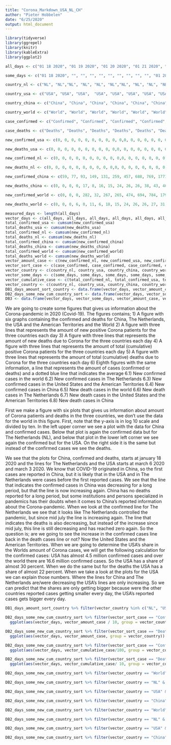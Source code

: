 ```yaml
---
title: "Corona_Markdown_USA_NL_CH"
author: "Pieter Hobbelen"
date: "6/25/2020"
output: html_document
---
```


```r
library(tidyverse)
library(ggrepel)
library(knitr)
library(kableExtra)
library(ggplot2)
```

```r

all_days <- c("01 18 2020", "01 19 2020", "01 20 2020", "01 21 2020", "01 22 2020", "01 23 2020", "01 24 2020", "01 25 2020", "01 26 2020", "01 27 2020", "01 28 2020", "01 29 2020", "01 30 2020", "01 31 2020", "02 01 2020", "02 02 2020", "02 03 2020", "02 04 2020", "02 05 2020", "02 06 2020", "02 07 2020", "02 08 2020", "02 09 2020", "02 10 2020", "02 11 2020", "02 12 2020", "02 13 2020", "02 14 2020", "02 15 2020", "02 16 2020", "02 17 2020", "02 18 2020", "02 19 2020", "02 20 2020", "02 21 2020", "02 22 2020", "02 23 2020", "02 24 2020", "02 25 2020", "02 26 2020", "02 27 2020", "02 28 2020", "02 29 2020", "03 01 2020",  "03 02 2020", "03 03 2020", "03 04 2020", "03 05 2020", "03 06 2020", "03 07 2020", "03 08 2020", "03 09 2020", "03 10 2020", "03 11 2020", "03 12 2020", "03 13 2020", "03 14 2020", "03 15 2020", "03 16 2020", "03 17 2020", "03 18 2020", "03 19 2020", "03 20 2020", "03 21 2020", "03 22 2020", "03 23 2020", "03 24 2020", "03 25 2020", "03 26 2020", "03 27 2020", "03 28 2020", "03 29 2020", "03 30 2020", "03 31 2020", "04 01 2020", "04 02 2020", "04 03 2020", "04 04 2020", "04 05 2020", "04 06 2020", "04 07 2020", "04 08 2020", "04 09 2020", "04 10 2020", "04 11 2020", "04 12 2020", "04 13 2020", "04 14 2020", "04 15 2020", "04 16 2020", "04 17 2020", "04 18 2020", "04 19 2020", "04 20 2020", "04 21 2020", "04 22 2020", "04 23 2020", "04 24 2020", "04 25 2020", "04 26 2020", "04 27 2020", "04 28 2020", "04 29 2020", "04 30 2020", "05 01 2020", "05 02 2020", "05 03 2020", "05 04 2020", "05 05 2020", "05 06 2020", "05 07 2020", "05 08 2020", "05 09 2020", "05 10 2020", "05 11 2020", "05 12 2020", "05 13 2020", "05 14 2020", "05 15 2020", "05 16 2020", "05 17 2020", "05 18 2020", "05 19 2020", "05 20 2020", "05 21 2020", "05 22 2020", "05 23 2020", "05 24 2020", "05 25 2020", "05 26 2020", "05 27 2020", "05 28 2020", "05 29 2020", "05 30 2020", "05 31 2020", "06 01 2020", "06 02 2020", "06 03 2020", "06 04 2020", "06 05 2020", "06 06 2020", "06 07 2020", "06 08 2020", "06 09 2020", "06 10 2020", "06 11 2020", "06 12 2020", "06 13 2020", "06 14 2020", "06 15 2020", "06 16 2020", "06 17 2020", "06 18 2020", "06 19 2020", "06 20 2020", "06 21 2020", "06 22 2020", "06 23 2020", "06 24 2020", "06 25 2020", "06 26 2020", "06 27 2020", "06 28 2020", "06 29 2020", "06 30 2020", "07 01 2020", "07 02 2020", "07 03 2020", "07 04 2020", "07 05 2020", "07 06 2020", "07 07 2020", "07 08 2020", "07 09 2020", "07 10 2020", "07 11 2020", "07 12 2020", "07 13 2020", "07 14 2020", "07 15 2020", "07 16 2020", "07 17 2020", "07 18 2020", "07 19 2020", "07 20 2020", "07 21 2020", "07 22 2020", "07 23 2020", "07 24 2020", "07 25 2020", "07 26 2020", "07 27 2020", "07 28 2020", "07 29 2020", "07 30 2020", "07 31 2020", "08 01 2020", "08 02 2020", "08 03 2020", "08 04 2020", "08 05 2020", "08 06 2020", "08 07 2020", "08 08 2020", "08 09 2020", "08 10 2020", "08 11 2020", "08 12 2020", "08 13 2020", "08 14 2020")

some_days <- c("01 18 2020", "", "", "", "", "", "", "", "", "", "01 28 2020", "", "", "", "", "", "", "", "", "", "02 07 2020", "", "", "", "", "", "", "", "", "", "02 17 2020", "", "", "", "", "", "", "", "", "", "02 27 2020", "", "", "", "", "", "", "", "", "", "03 08 2020", "", "", "", "", "", "", "", "", "", "03 18 2020", "", "", "", "", "", "", "", "", "", "03 28 2020", "", "", "", "", "", "", "", "", "", "04 07 2020", "", "", "", "", "", "", "", "", "", "04 17 2020", "", "", "", "", "", "", "", "", "", "04 27 2020", "", "", "", "", "", "", "", "", "", "05 07 2020", "", "", "", "", "", "", "", "", "", "05 17 2020", "", "", "", "", "", "", "", "", "", "05 27 2020", "", "", "", "", "", "", "", "", "", "06 06 2020", "", "", "", "", "", "", "", "", "", "06 16 2020", "", "", "", "", "", "", "", "", "", "06 26 2020", "", "", "", "", "", "", "", "", "", "07 06 2020", "", "", "", "", "", "", "", "", "", "07 16 2020", "", "", "", "", "", "", "", "", "", "07 26 2020", "", "", "", "", "", "", "", "", "", "", "08 06 2020", "", "", "", "", "", "", "", "")

country_nl <- c("NL", "NL","NL", "NL", "NL", "NL","NL", "NL", "NL", "NL", "NL", "NL", "NL", "NL", "NL", "NL", "NL", "NL", "NL", "NL", "NL", "NL", "NL", "NL", "NL", "NL", "NL", "NL", "NL", "NL", "NL", "NL", "NL", "NL", "NL", "NL", "NL", "NL", "NL", "NL", "NL", "NL", "NL", "NL", "NL", "NL", "NL", "NL", "NL" ,"NL", "NL", "NL", "NL", "NL", "NL", "NL", "NL", "NL", "NL", "NL", "NL", "NL", "NL", "NL", "NL", "NL", "NL", "NL", "NL", "NL", "NL", "NL", "NL", "NL", "NL", "NL", "NL", "NL", "NL", "NL", "NL", "NL", "NL", "NL", "NL", "NL", "NL", "NL", "NL", "NL", "NL", "NL", "NL", "NL", "NL" ,"NL", "NL", "NL", "NL", "NL", "NL", "NL", "NL", "NL", "NL", "NL", "NL", "NL", "NL", "NL", "NL", "NL", "NL", "NL", "NL", "NL", "NL", "NL", "NL", "NL", "NL", "NL", "NL", "NL", "NL", "NL", "NL", "NL", "NL", "NL", "NL", "NL", "NL", "NL", "NL", "NL", "NL", "NL", "NL", "NL", "NL", "NL", "NL", "NL", "NL", "NL", "NL", "NL", "NL", "NL", "NL", "NL", "NL", "NL", "NL", "NL", "NL", "NL", "NL", "NL", "NL", "NL" , "NL", "NL", "NL", "NL", "NL", "NL", "NL", "NL", "NL", "NL", "NL", "NL", "NL", "NL", "NL", "NL", "NL", "NL", "NL", "NL", "NL", "NL", "NL", "NL", "NL", "NL", "NL", "NL", "NL", "NL", "NL", "NL", "NL", "NL", "NL", "NL", "NL", "NL", "NL", "NL", "NL", "NL", "NL", "NL", "NL", "NL", "NL", "NL")

country_usa <- c("USA", "USA", "USA",  "USA", "USA", "USA", "USA", "USA", "USA", "USA", "USA", "USA", "USA", "USA", "USA", "USA", "USA", "USA", "USA", "USA", "USA", "USA", "USA", "USA", "USA", "USA", "USA", "USA", "USA", "USA", "USA", "USA", "USA", "USA", "USA", "USA", "USA", "USA", "USA", "USA", "USA", "USA", "USA", "USA", "USA", "USA", "USA", "USA", "USA", "USA", "USA", "USA", "USA", "USA", "USA", "USA", "USA", "USA", "USA", "USA", "USA" ,"USA", "USA", "USA", "USA", "USA", "USA", "USA", "USA", "USA", "USA", "USA", "USA", "USA", "USA", "USA", "USA", "USA", "USA", "USA", "USA", "USA", "USA", "USA", "USA", "USA", "USA", "USA", "USA", "USA", "USA", "USA", "USA", "USA", "USA", "USA", "USA", "USA", "USA", "USA", "USA", "USA", "USA", "USA", "USA", "USA", "USA" ,"USA", "USA", "USA", "USA", "USA", "USA", "USA", "USA", "USA", "USA", "USA", "USA", "USA", "USA", "USA", "USA", "USA", "USA", "USA", "USA", "USA", "USA", "USA", "USA", "USA", "USA", "USA", "USA", "USA", "USA", "USA", "USA", "USA", "USA", "USA", "USA", "USA", "USA", "USA", "USA", "USA", "USA", "USA", "USA", "USA", "USA", "USA", "USA", "USA", "USA", "USA", "USA", "USA", "USA", "USA", "USA", "USA", "USA", "USA", "USA", "USA", "USA", "USA", "USA", "USA", "USA", "USA", "USA", "USA", "USA", "USA", "USA", "USA", "USA", "USA", "USA", "USA", "USA", "USA", "USA", "USA", "USA", "USA", "USA", "USA", "USA", "USA", "USA", "USA", "USA", "USA", "USA", "USA", "USA", "USA", "USA", "USA", "USA", "USA", "USA", "USA", "USA", "USA")

country_china <- c("China", "China", "China", "China", "China", "China", "China", "China", "China", "China", "China", "China", "China", "China", "China", "China", "China", "China", "China", "China", "China", "China", "China", "China", "China", "China", "China", "China", "China", "China","China", "China", "China", "China", "China", "China", "China", "China", "China", "China", "China", "China", "China", "China", "China", "China", "China", "China", "China", "China", "China", "China", "China", "China", "China", "China", "China", "China", "China", "China", "China", "China", "China", "China" ,"China", "China", "China", "China", "China", "China", "China", "China", "China", "China", "China", "China", "China", "China", "China", "China", "China", "China", "China", "China", "China", "China", "China", "China", "China", "China", "China", "China", "China", "China", "China", "China", "China", "China", "China", "China", "China", "China", "China", "China", "China", "China", "China", "China", "China", "China" ,"China", "China", "China", "China", "China", "China", "China", "China", "China", "China", "China", "China", "China", "China", "China", "China", "China", "China", "China", "China", "China", "China", "China", "China", "China", "China", "China", "China", "China", "China", "China", "China", "China", "China", "China", "China", "China", "China", "China", "China", "China", "China", "China", "China", "China", "China", "China", "China", "China", "China", "China", "China", "China", "China", "China", "China", "China", "China", "China", "China", "China", "China", "China", "China", "China", "China", "China", "China", "China", "China", "China", "China", "China", "China", "China", "China", "China", "China", "China", "China", "China", "China", "China", "China", "China", "China", "China", "China", "China", "China", "China", "China", "China", "China", "China", "China", "China", "China", "China", "China")

country_world <- c("World", "World", "World", "World", "World", "World", "World", "World", "World", "World", "World", "World", "World", "World", "World", "World", "World", "World", "World", "World", "World", "World", "World", "World", "World", "World", "World", "World", "World", "World","World", "World", "World", "World", "World", "World", "World", "World", "World", "World", "World", "World", "World", "World", "World", "World", "World", "World", "World", "World", "World", "World", "World", "World", "World", "World", "World", "World", "World", "World", "World", "World", "World", "World" ,"World", "World", "World", "World", "World", "World", "World", "World", "World", "World", "World", "World", "World", "World", "World", "World", "World", "World", "World", "World", "World", "World", "World", "World", "World", "World", "World", "World", "World", "World", "World", "World", "World", "World", "World", "World", "World", "World", "World", "World", "World", "World", "World", "World", "World", "World" ,"World", "World", "World", "World", "World", "World", "World", "World", "World", "World", "World", "World", "World", "World", "World", "World", "World", "World", "World", "World", "World", "World", "World", "World", "World", "World", "World", "World", "World", "World", "World", "World", "World", "World", "World", "World", "World", "World", "World", "World", "World", "World", "World", "World", "World", "World", "World", "World", "World", "World", "World", "World", "World", "World", "World", "World", "World", "World", "World", "World", "World", "World", "World", "World", "World", "World", "World", "World", "World", "World", "World", "World", "World", "World", "World", "World", "World", "World", "World", "World", "World", "World", "World", "World", "World", "World", "World", "World", "World", "World", "World", "World", "World", "World", "World", "World", "World", "World", "World", "World")

case_confirmed <- c("Confirmed", "Confirmed", "Confirmed", "Confirmed", "Confirmed", "Confirmed", "Confirmed", "Confirmed", "Confirmed", "Confirmed", "Confirmed", "Confirmed", "Confirmed", "Confirmed", "Confirmed", "Confirmed", "Confirmed", "Confirmed", "Confirmed", "Confirmed", "Confirmed", "Confirmed", "Confirmed", "Confirmed", "Confirmed", "Confirmed", "Confirmed", "Confirmed", "Confirmed", "Confirmed", "Confirmed", "Confirmed", "Confirmed", "Confirmed", "Confirmed", "Confirmed", "Confirmed", "Confirmed", "Confirmed", "Confirmed", "Confirmed", "Confirmed", "Confirmed", "Confirmed", "Confirmed", "Confirmed", "Confirmed", "Confirmed", "Confirmed", "Confirmed", "Confirmed", "Confirmed", "Confirmed", "Confirmed", "Confirmed", "Confirmed", "Confirmed", "Confirmed", "Confirmed", "Confirmed", "Confirmed", "Confirmed", "Confirmed", "Confirmed", "Confirmed", "Confirmed", "Confirmed", "Confirmed", "Confirmed", "Confirmed", "Confirmed", "Confirmed", "Confirmed", "Confirmed", "Confirmed", "Confirmed", "Confirmed", "Confirmed", "Confirmed", "Confirmed", "Confirmed", "Confirmed", "Confirmed", "Confirmed", "Confirmed", "Confirmed", "Confirmed", "Confirmed", "Confirmed", "Confirmed", "Confirmed", "Confirmed", "Confirmed", "Confirmed", "Confirmed", "Confirmed", "Confirmed", "Confirmed", "Confirmed", "Confirmed", "Confirmed", "Confirmed", "Confirmed", "Confirmed", "Confirmed", "Confirmed", "Confirmed", "Confirmed", "Confirmed", "Confirmed", "Confirmed", "Confirmed", "Confirmed", "Confirmed", "Confirmed", "Confirmed", "Confirmed", "Confirmed", "Confirmed", "Confirmed", "Confirmed", "Confirmed", "Confirmed", "Confirmed", "Confirmed", "Confirmed", "Confirmed", "Confirmed", "Confirmed", "Confirmed", "Confirmed", "Confirmed", "Confirmed", "Confirmed", "Confirmed", "Confirmed", "Confirmed", "Confirmed", "Confirmed", "Confirmed", "Confirmed", "Confirmed", "Confirmed", "Confirmed", "Confirmed", "Confirmed", "Confirmed", "Confirmed", "Confirmed", "Confirmed", "Confirmed", "Confirmed", "Confirmed", "Confirmed", "Confirmed", "Confirmed", "Confirmed", "Confirmed", "Confirmed", "Confirmed", "Confirmed", "Confirmed", "Confirmed", "Confirmed", "Confirmed", "Confirmed", "Confirmed", "Confirmed", "Confirmed", "Confirmed", "Confirmed", "Confirmed", "Confirmed", "Confirmed", "Confirmed", "Confirmed", "Confirmed", "Confirmed", "Confirmed", "Confirmed", "Confirmed", "Confirmed", "Confirmed", "Confirmed", "Confirmed", "Confirmed", "Confirmed", "Confirmed", "Confirmed", "Confirmed", "Confirmed", "Confirmed", "Confirmed", "Confirmed", "Confirmed", "Confirmed", "Confirmed", "Confirmed", "Confirmed", "Confirmed", "Confirmed", "Confirmed", "Confirmed", "Confirmed", "Confirmed", "Confirmed", "Confirmed", "Confirmed", "Confirmed", "Confirmed")

case_deaths <- c("Deaths", "Deaths", "Deaths", "Deaths", "Deaths", "Deaths", "Deaths", "Deaths", "Deaths", "Deaths", "Deaths", "Deaths", "Deaths", "Deaths", "Deaths", "Deaths", "Deaths", "Deaths", "Deaths", "Deaths", "Deaths", "Deaths", "Deaths", "Deaths", "Deaths", "Deaths", "Deaths", "Deaths", "Deaths", "Deaths", "Deaths", "Deaths", "Deaths", "Deaths", "Deaths", "Deaths", "Deaths", "Deaths", "Deaths", "Deaths", "Deaths", "Deaths", "Deaths", "Deaths", "Deaths", "Deaths", "Deaths", "Deaths", "Deaths", "Deaths", "Deaths", "Deaths", "Deaths", "Deaths", "Deaths", "Deaths", "Deaths", "Deaths", "Deaths", "Deaths", "Deaths", "Deaths", "Deaths", "Deaths", "Deaths", "Deaths", "Deaths", "Deaths", "Deaths", "Deaths", "Deaths", "Deaths", "Deaths", "Deaths", "Deaths", "Deaths", "Deaths", "Deaths", "Deaths", "Deaths", "Deaths", "Deaths", "Deaths", "Deaths", "Deaths", "Deaths", "Deaths", "Deaths", "Deaths", "Deaths", "Deaths", "Deaths", "Deaths", "Deaths", "Deaths", "Deaths", "Deaths", "Deaths", "Deaths", "Deaths", "Deaths", "Deaths", "Deaths", "Deaths", "Deaths", "Deaths", "Deaths", "Deaths", "Deaths", "Deaths", "Deaths", "Deaths", "Deaths", "Deaths", "Deaths", "Deaths", "Deaths", "Deaths", "Deaths", "Deaths", "Deaths", "Deaths", "Deaths", "Deaths", "Deaths", "Deaths", "Deaths", "Deaths", "Deaths", "Deaths", "Deaths", "Deaths", "Deaths", "Deaths", "Deaths", "Deaths", "Deaths", "Deaths", "Deaths", "Deaths", "Deaths", "Deaths", "Deaths", "Deaths", "Deaths", "Deaths", "Deaths", "Deaths", "Deaths", "Deaths", "Deaths", "Deaths", "Deaths", "Deaths", "Deaths", "Deaths", "Deaths", "Deaths", "Deaths", "Deaths", "Deaths", "Deaths", "Deaths", "Deaths", "Deaths", "Deaths", "Deaths", "Deaths", "Deaths", "Deaths", "Deaths", "Deaths", "Deaths", "Deaths", "Deaths", "Deaths", "Deaths", "Deaths", "Deaths", "Deaths", "Deaths", "Deaths", "Deaths", "Deaths", "Deaths", "Deaths", "Deaths", "Deaths", "Deaths", "Deaths", "Deaths", "Deaths", "Deaths", "Deaths", "Deaths", "Deaths", "Deaths", "Deaths", "Deaths", "Deaths", "Deaths", "Deaths", "Deaths", "Deaths", "Deaths", "Deaths", "Deaths", "Deaths", "Deaths", "Deaths")

new_confirmed_usa <- c(0, 0, 0, 0, 0, 0, 0, 0, 0, 0,0, 0, 0, 0, 0, 0, 0, 0, 0, 0,0, 0, 0, 0, 0, 0, 0, 0, 0, 0,0, 0, 0, 0, 0, 0, 0, 0, 0, 0, 0, 0, 0, 0, 0, 0, 26, 64, 77, 101, 144, 148, 291, 269, 393, 565, 662, 676, 872, 1291, 2410, 3948, 5417, 6271, 8631, 10410, 9939, 12226, 17050, 19046, 20093, 19118, 20463, 25305, 26756, 28879, 32525, 33725, 25717, 29359, 30512, 32282, 34243, 33578, 31869, 28057, 24685, 25987, 29465, 32076, 30915, 28084, 26013, 25132, 25178, 29246, 31277, 35930, 34782, 26858, 22042, 24359, 25869, 29637, 32964, 30531, 25382, 21278, 22226, 24805, 27514, 27095, 27421, 20697, 17779, 21486, 20549, 26762, 25382, 24527, 19731, 21109, 19662, 22368, 25028, 22206, 22717, 20253, 18554, 16682, 18636, 23016, 23575, 21385, 21696, 16040, 20039, 22162, 21004, 23292, 20865, 18535, 16301, 17180, 20244, 17849, 24421, 25891, 21191, 18307, 23047, 23624, 27082, 30927, 31963, 28095, 26558, 33315, 37945, 38853, 44726, 43581, 40691, 36390, 43865, 52609, 54869, 57209, 48369, 45932, 50586, 55442, 61848, 61067, 71787, 61719, 58349, 65488, 66048, 72005, 73388, 74987, 63259, 65279, 62879, 67479, 71967, 69443, 78009, 67413, 56130, 61571, 64729, 66921, 68569, 71113, 58535, 49636, 48646, 54504, 55148, 58710, 63246, 54199, 47971, 49800, 54519, 54345, 55364, 60600)

new_deaths_usa <- c(0, 0, 0, 0, 0, 0, 0, 0, 0, 0,0, 0, 0, 0, 0, 0, 0, 0, 0, 0,0, 0, 0, 0, 0, 0, 0, 0, 0, 0,0, 0, 0, 0, 0, 0, 0, 0, 0, 0, 0, 0, 0, 0, 0, 0, 2, 0, 3, 5, 2, 5, 5, 6, 4, 8, 7, 6, 14, 21, 26, 52, 55, 68, 110, 111, 162, 225, 253, 433, 447, 392, 554, 821, 940, 1075, 1185, 1353, 1175, 1212, 1928, 1936, 1856, 2078, 1899, 1493, 1462, 2378, 2438, 2141, 2080, 1743, 1634, 1643, 2624, 2119, 1840, 2053, 1825, 1161, 1237, 2204, 2536, 2083, 1794, 1668, 1117, 877, 2435, 2701, 1971, 1695, 1555, 945, 840, 1591, 1715, 1858, 1524, 1231, 785, 792, 1425, 1528, 1286, 1262, 1089, 646, 504, 634, 1379, 1216, 1175, 979, 605, 478, 1039, 1004, 909, 849, 725, 448, 491, 926, 847, 826, 759, 654, 345, 384, 739, 742, 694, 682, 550, 283, 292, 766, 688, 644, 599, 506, 250, 338, 613, 670, 671, 610, 265, 262, 378, 993, 890, 960, 849, 731, 380, 465, 936, 1002, 963, 946,813, 412, 524, 1165, 1205, 1166, 1141, 908, 451, 596, 1245, 1485, 1465, 1462, 1123, 467, 562, 1359, 1319, 1203, 1290, 976, 534, 569, 1504, 1386, 1284, 1120)

new_confirmed_nl <- c(0, 0, 0, 0, 0, 0, 0, 0, 0, 0,0, 0, 0, 0, 0, 0, 0, 0, 0, 0,0, 0, 0, 0, 0, 0, 0, 0, 0, 0,0, 0, 0, 0, 0, 0, 0, 0, 0, 0, 0, 0, 0, 0, 0, 0, 0, 0, 46, 60, 76, 57, 61, 121, 111, 190, 155, 176, 278, 292, 346, 409, 534, 637, 573, 545, 811, 852, 1019, 1172, 1159, 1104, 884, 845, 1091, 1083, 1026, 904, 1224, 952, 777, 969, 1213, 1335, 1316, 1174, 964, 868, 734, 1061, 1235, 1140, 1066, 750, 729, 708, 887, 806, 655, 655, 400, 171, 386, 514, 475, 445, 335, 199, 317, 232, 455, 319, 289, 245, 161, 196, 227, 270, 200, 189, 125, 146, 108, 198, 253, 188, 176, 172, 209, 133, 190, 182, 176, 131, 185, 103, 102, 86, 209, 210, 183, 239, 165, 164, 184, 164, 210, 179, 143, 165, 139, 117, 115, 107, 76, 91, 65, 64, 82, 110, 91, 69, 73, 76, 50, 62, 77, 75, 61, 73, 36, 37, 52, 52, 42, 81, 101, 71, 53, 106, 99, 103, 127, 144, 185, 163, 168, 163, 191, 137, 214, 205, 223, 247, 342, 338, 431, 366, 372, 485, 426, 601, 519, 486, 577, 630, 779, 654, 577, 636)

new_deaths_nl <- c(0, 0, 0, 0, 0, 0, 0, 0, 0, 0,0, 0, 0, 0, 0, 0, 0, 0, 0, 0,0, 0, 0, 0, 0, 0, 0, 0, 0, 0,0, 0, 0, 0, 0, 0, 0, 0, 0, 0, 0, 0, 0, 0, 0, 0, 0, 0, 1, 0, 2, 1, 0, 1, 0, 5, 2, 8, 4, 19, 15, 18, 30, 30, 43, 34, 63, 80, 78, 112, 93, 132, 93, 175, 134, 166, 148, 164, 115, 101, 234, 147, 148, 115, 132, 94, 86, 122, 189, 181, 144, 142, 83, 67, 165, 138, 123, 112, 120, 66, 43, 48, 145, 84, 98, 94, 69, 26, 86, 36, 84, 71, 63, 18, 16, 54, 52, 28, 53, 27, 10, 14, 21, 33, 27, 13, 23, 11, 8, 26, 15, 32, 28, 20, 5, 6, 5, 10, 13, 15, 6, 2, 3, 15, 11, 2, 9, 4, 2, 6, 5, 4, 4, 3, 8, 1, 0, 5, 2, 3, 2, 0, 2, 6, 0, 2, 3, 2, 6, 1, 1, 4, 3, 2, 0, 0, 1, 0, 0, 1, 1, 1, 0, 0, 0, 0, 3, 0, 0, 0, 1, 1, 4, 2, 0, 0, 1, 1, 0, 1, 3, 0, 1, 3, 0, 0, 2, 2, 4, 2)

new_confirmed_china <- c(59, 77, 93, 149, 131, 259, 457, 688, 769, 1771, 1459, 1737, 1981, 2099, 2589, 2825, 3233, 3886, 3694, 3143, 3385, 2652, 2973, 2467, 2015, 1819, 1995, 1503, 1121, 19457, 1888, 1749, 817, 889, 397, 648, 214, 508, 406, 433, 327, 427, 573, 202, 125, 119, 139, 143, 99, 44, 40, 19, 24, 15, 20, 11, 20, 16, 21, 13, 34, 39, 41, 46, 39, 78, 47, 67, 55, 54, 45, 31, 48, 36, 35, 31, 19, 30, 39, 32, 62, 63, 42, 46, 99, 108, 89, 46, 46, 351, 27, 16, 12, 11, 30, 10, 6, 12, 11, 3, 6, 22, 4, 12, 1, 2, 3, 1, 2, 2, 1, 1, 14, 17, 1, 7, 3, 4, 8, 6, 7, 6, 5, 2, 4, 0, 3, 11, 7, 1, 2, 0, 4, 2, 16, 5, 1, 5, 3, 6, 4, 3, 3, 11, 7, 11, 57, 49, 40, 44, 28, 32, 27, 26, 18, 22, 12, 22, 12, 19, 13, 21, 17, 12, 19, 3, 3, 5, 3, 8, 4, 8, 7, 9, 4, 2, 7, 8, 3, 6, 1, 10, 22, 16, 22, 11, 14, 22, 21, 34, 46, 61, 68, 101, 105, 127, 44, 49, 43, 36, 27, 37, 37, 31, 23, 49, 44, 25, 19, 30)

new_deaths_china <- c(0, 0, 0, 0, 17, 8, 16, 15, 24, 26, 26, 38, 43, 46, 45, 57, 64, 65, 73, 73, 86, 89, 97, 108, 97, 146, 121, 143, 142, 105, 98, 136, 114, 118, 109, 97, 150, 71, 52, 29, 44, 47, 35, 42, 31, 38, 31, 30, 28, 27, 22, 17, 22, 11, 7, 13, 10, 14, 13, 11, 7, 3, 7, 6, 9, 7, 4, 6, 5, 3, 5, 5, 7, 6, 4, 4, 3, 2, 2, 2, 1, 3, 2, 2, 0, 0, 1290, 0, 0, 0, 0, 0, 0, 0, 0, 0, 1, 0, 0, 0, 0, 0, 0, 0, 0, 0, 0, 0, 0, 0, 0, 0, 0, 0, 0, 0, 0, 1, 0, 0, 0, 0, 0, 0, 0, 0, 0, 0, 0, 0, 0, 0, 0, 0, 0, 0, 0, 0,0, 0, 0, 0, 0, 0, 0, 0, 0, 0,0, 0, 0, 0, 0, 0, 0, 0, 0, 0, 0, 0, 0, 0, 0, 0, 0, 0, 0, 0, 0, 0, 0, 0, 0, 0, 0, 0, 0, 0, 0, 0, 0, 0, 0, 0, 0, 0, 0, 0, 0, 0, 0, 0, 0, 0, 0, 0, 0, 0, 0, 0, 0, 0, 0, 0, 0, 0, 0, 0, 0, 0)

new_confirmed_world <- c(0, 0, 0, 282, 32, 267, 265, 474, 694, 784, 1795, 1472, 1282, 1519, 1791, 2085, 2293, 2641, 2921, 3088, 3276, 3285, 3309, 3210, 2941, 4432, 4714, 4603, 4521, 4397, 4319, 4292, 2345, 1749, 1510, 1351, 1125, 965, 806, 875, 918, 992, 1137, 1340,  1480, 1741, 1929, 2187, 2490, 2786, 3058, 3427, 3722, 4426, 5165, 6203, 7191, 8494, 9708, 11297, 13220, 15775, 18597, 21235, 24009, 28099, 32108, 36099, 41073, 45933, 51271, 55282, 58526, 62843, 66918, 69669, 72445, 74565, 75989, 77256, 77877, 78927, 79646, 80717, 80386, 80540, 80109, 79358, 79114, 78483, 77539, 77687, 78212, 78698, 79034, 78652, 79234, 81627, 83050, 82774, 82185, 82184, 82153, 82294, 81333, 80282, 81558, 82999, 83856, 86145, 87644, 87872, 88793, 88514, 87829, 88441, 87562, 87701, 88244, 89329, 89659, 91928, 93376, 95345, 96932, 98153, 98660, 100772, 100825, 100546, 101120, 102458, 105031, 108604, 110397, 112519, 115736, 117709, 119656, 120290, 120883, 121596, 122006, 122804, 125024, 126142, 127856, 128659, 130038, 132536, 135704, 137094, 137436, 143030, 146303, 147249, 149263, 152183, 156155, 161827, 163686, 166606, 171409, 174556, 176117, 179638, 183753, 186505, 189019, 191002, 192417, 197205, 199396, 201445, 204772, 207797, 210710, 214215, 215803, 218821, 222413, 222808, 224180, 227552, 228827, 231610, 238004, 241827, 248694, 253091, 252950, 255714, 256914, 258739, 259988, 260001, 259631, 259534, 256875, 257991, 255494, 254976, 254030, 254568, 255180, 257291, 258629, 260401, 260795, 261317)

new_deaths_world <- c(0, 0, 0, 6, 0, 11, 6, 18, 15, 24, 26, 26, 27, 31, 36, 40, 46, 51, 56, 61, 67, 72, 79, 84, 89, 100, 106, 115, 122, 123, 123, 127, 124, 123, 119, 113, 121, 118, 108, 96, 87, 81, 73, 62, 60, 63, 69, 75, 82, 89, 110, 130, 156, 192, 228, 276, 321, 386, 451, 529, 622, 729, 863, 1039, 1175, 1361, 1599, 1830, 2095, 2395, 2689, 2937, 3257, 3577, 3950, 4427, 4789, 5139, 5381, 5591, 6044, 6273, 6469, 6670, 6696, 6782, 6793, 6728, 6928, 6837, 6990, 7041, 6943, 6922, 6891, 6673, 6635, 6340, 6267, 6105, 5956, 5890, 5886, 5754, 5651, 5528, 5492, 5433, 5301, 5334, 5305, 5278, 5135, 5201, 5115, 5074, 4844, 4797, 4729, 4740, 4686, 4686, 4551, 4466, 4422, 4370, 4346, 4280, 4259, 4146, 4247, 4209, 4247, 4241, 4257, 4221, 4347, 4293, 4419, 4419, 4441, 4476, 4492, 4505, 4540, 4462, 4425, 4426, 4398, 4437, 4698, 4709, 4732, 4804, 4835, 4844, 4902, 4739, 4716, 4718, 4677, 4692, 4710, 4653, 4601, 4572, 4571, 4625, 4617, 4640, 4661, 4729, 4831, 4868, 4900, 4970, 5048, 5078, 5072, 5107, 5158, 5177, 5176, 5199, 5226, 5257, 5431, 5495, 5572, 5655, 5641, 5659, 5662, 5653, 5656, 5682, 5699, 5718, 5738, 5826, 5797, 5797, 5794, 5787, 5789, 5812, 5862, 5853, 5871, 5807)

measured_days <- length(all_days)
vector_days <- c(all_days, all_days, all_days, all_days, all_days, all_days, all_days, all_days)
total_confirmed_usa <- cumsum(new_confirmed_usa)
total_deaths_usa <- cumsum(new_deaths_usa)
total_confirmed_nl <- cumsum(new_confirmed_nl)
total_deaths_nl <- cumsum(new_deaths_nl)
total_confirmed_china <- cumsum(new_confirmed_china)
total_deaths_china <- cumsum(new_deaths_china)
total_confirmed_world <- cumsum(new_confirmed_world)
total_deaths_world <- cumsum(new_deaths_world)
vector_amount_case <- c(new_confirmed_nl, new_confirmed_usa, new_confirmed_china, new_confirmed_world, new_deaths_nl, new_deaths_usa, new_deaths_china,  new_deaths_world)
vector_sort_case <- c(case_confirmed, case_confirmed, case_confirmed, case_confirmed, case_deaths, case_deaths, case_deaths, case_deaths)
vector_country <- c(country_nl, country_usa, country_china, country_world, country_nl, country_usa, country_china, country_world)
vector_some_days <- c(some_days, some_days, some_days, some_days, some_days, some_days, some_days, some_days)
vector_cumulative_case <- c(total_confirmed_nl, total_confirmed_usa, total_confirmed_china, total_confirmed_world, total_deaths_nl, total_deaths_usa, total_deaths_china, total_deaths_world)
vector_country <- c(country_nl, country_usa, country_china, country_world, country_nl, country_usa, country_china, country_world, country_nl, country_usa, country_china, country_world, country_nl, country_usa, country_china, country_world)
DB1_days_amount_sort_country <- data.frame(vector_days, vector_amount_case, vector_sort_case, vector_country)
DB2_days_some_new_cum_country_sort <- data.frame(vector_days, vector_some_days, vector_amount_case, vector_cumulative_case, vector_country, vector_sort_case)
DB3 <- data.frame(vector_days, vector_some_days, vector_amount_case, vector_cumulative_case, vector_country, vector_sort_case)
```

We are going to create some figures that gives us information about the Corona-pandemic in 2020 (Covid-19). The figures contains;
  1) A figure with six graphs containing the confirmed and deaths for China, The Netherlands, the USA and the American Territories and the World
  2) A figure with three lines that represents the amount of new positive Corona patients for the three countries each day
  3) A figure with three lines that represents the amount of new deaths due to Corona for the three countries each day
  4) A figure with three lines that represents the amount of total (cumulative) positive Corona patients for the three countries each day
  5) A figure with three lines that represents the amount of total (cumulative) deaths due to Corona for the three countries each day
  6) Eighth figures with the same information, a line that represents the amount of cases (confirmed or deaths) and a dotted blue line that indicates the average
    6.1) New confirmed cases in the world
    6.2) New confirmed cases in The Netherlands
    6.3) New confirmed cases in the United States and the American Territories
    6.4) New confirmed cases in China
    6.5) New death cases in the world
    6.6) New death cases in The Netherlands
    6.7) New death cases in the United States and the American Territories
    6.8) New death cases in China


First we make a figure with six plots that gives us information about amount of Corona patients and deaths in the three countries, we don't use the data for the world in this figure. First, note that the y-axis is in log 10 scale and divided by ten. In the left upper corner we see a plot with the data for China and confirmed cases. Below that plot is again the confirmed data but for The Netherlands (NL), and below that plot in the lower left corner we see again the confirmed but for the USA. On the right side it is the same but instead of the confirmed cases we see the deaths.

We see that the plots for China, confirmed and deaths, starts at january 18 2020 and the lines for The Netherlands and the USA starts at march 6 2020 and march 3 2020. We know that COVID-19 originated in China, so the first cases are reported in China, but it is likely that in the USA and in The Netherlands were cases before the first reported cases.
We see that the line that indicates the confirmed cases in China was decreasing for a long period, but that the line is now increasing again. China has no deaths reported for a long period, but some institutions and persons specialized in pandemics has their doubts when it comes to China's reported information about the Corona-pandemic.
When we look at the confirmed line for The Netherlands we see that it looks like The Netherlands controlled the pandemic, but since mid july the line is increasing again. The line that indicates the deaths is also decreasing, but instead of the increase since mid july, this line is still decreasing and has reached zero again. So the question is; are we going to see the increase in the confirmed cases line back in the death cases line or not?
Now the United States and the American Territories. When we are going to determine the USA's share in the Worlds amount of Corona cases, we will get the following calculation for the confirmed cases: USA has almost 4.5 million confirmed cases and over the world there are 16.6 million confirmed cases. So the USA has a share of almost 30 percent. When we do the same but for the deaths the USA has a share of almost 22 percent. When we take a look at the plots for the USA we can explain those numbers. Where the lines for China and The Netherlands are/were decreasing the USA's lines are only increasing. So we can predict that the shares are only getting bigger because were the other countries reported cases getting smaller every day, the USA's reported cases gets bigger every day.

```r
DB1_days_amount_sort_country %>% filter(vector_country %in% c("NL", "USA", "China")) %>% ggplot(aes(vector_days, vector_amount_case/10, group = 1)) + theme_bw() + geom_line(color = "blue") + facet_grid(vector_country ~ vector_sort_case) + theme(axis.text.x = element_text(angle = 60, vjust = 1, hjust = 1)) + scale_y_continuous(trans = "log10") + scale_x_discrete(breaks = some_days, labels = some_days) + xlab("Days, notation month-day-year (01 18 2020 is january 18 2020)") + ylab("Amount of cases * 10, log 10 scale") + ggtitle("4 plots that gives information to compare, note that the Y-axis is in log 10") 
```

```r
DB2_days_some_new_cum_country_sort %>% filter(vector_sort_case == "Confirmed" & vector_country %in% c("NL", "USA", "China")) %>%
  ggplot(aes(vector_days, vector_amount_case / 10, group = vector_country)) + scale_y_log10() + theme(axis.text.x = element_text(angle = 60, vjust = 1, hjust = 1)) + scale_x_discrete(breaks = vector_some_days, labels = vector_some_days) + geom_vline(xintercept = "01 18 2020", color = "gray") + geom_vline(xintercept = "01 28 2020", color = "gray") + geom_vline(xintercept = "02 07 2020", color = "gray") + geom_vline(xintercept = "02 17 2020", color = "gray") + geom_vline(xintercept = "02 27 2020", color = "gray") + geom_vline(xintercept = "03 08 2020", color = "gray") + geom_vline(xintercept = "03 18 2020", color = "gray") + geom_vline(xintercept = "03 28 2020", color = "gray") + geom_vline(xintercept = "04 07 2020", color = "gray") + geom_vline(xintercept = "04 17 2020", color = "gray") + geom_vline(xintercept = "04 27 2020", color = "gray") + geom_vline(xintercept = "05 07 2020", color = "gray") + geom_vline(xintercept = "05 17 2020", color = "gray") + geom_vline(xintercept = "05 27 2020", color = "gray") + geom_vline(xintercept = "06 06 2020", color = "gray") + geom_vline(xintercept = "06 16 2020", color = "gray") + geom_vline(xintercept = "06 16 2020", color = "gray") + geom_vline(xintercept = "06 26 2020", color = "gray") + geom_vline(xintercept = "07 06 2020", color = "gray") + geom_vline(xintercept = "07 16 2020", color = "gray") + geom_line(aes(color = vector_country)) + theme(legend.position = c(0.09, 0.20), legend.background = element_rect(fill = "lightblue", size = 0.5, linetype = "solid", color = "darkblue")) + ylab("Cases confirmed * 10, log 10 scale") + xlab("Days, notation month-day-year (03-04-2020 is march 4 2020)") + ggtitle("New confirmed cases in the USA, China and in The Netherlands")
```

```r
DB2_days_some_new_cum_country_sort %>% filter(vector_sort_case == "Deaths" & vector_country %in% c("NL", "USA", "China")) %>%
  ggplot(aes(vector_days, vector_amount_case, group = vector_country)) + scale_y_log10() + theme(axis.text.x = element_text(angle = 60, vjust = 1, hjust = 1)) + scale_x_discrete(breaks = vector_some_days, labels = vector_some_days) + geom_vline(xintercept = "01 18 2020", color = "gray") + geom_vline(xintercept = "01 28 2020", color = "gray") + geom_vline(xintercept = "02 07 2020", color = "gray") + geom_vline(xintercept = "02 17 2020", color = "gray") + geom_vline(xintercept = "02 27 2020", color = "gray") + geom_vline(xintercept = "03 08 2020", color = "gray") + geom_vline(xintercept = "03 18 2020", color = "gray") + geom_vline(xintercept = "03 28 2020", color = "gray") + geom_vline(xintercept = "04 07 2020", color = "gray") + geom_vline(xintercept = "04 17 2020", color = "gray") + geom_vline(xintercept = "04 27 2020", color = "gray") + geom_vline(xintercept = "05 07 2020", color = "gray") + geom_vline(xintercept = "05 17 2020", color = "gray") + geom_vline(xintercept = "05 27 2020", color = "gray") + geom_vline(xintercept = "06 06 2020", color = "gray") + geom_vline(xintercept = "06 16 2020", color = "gray") + geom_vline(xintercept = "06 16 2020", color = "gray") + geom_vline(xintercept = "06 26 2020", color = "gray") + geom_vline(xintercept = "07 06 2020", color = "gray") + geom_vline(xintercept = "07 16 2020", color = "gray") + geom_line(aes(color = vector_country))  + theme(legend.position = c(0.09, 0.81), legend.background = element_rect(fill = "lightblue", size = 0.5, linetype = "solid", color = "darkblue")) + ylab("Cases confirmed * 1.000, log 10 scale") + xlab("Days, notation month-day-year (03-04-2020 is march 4 2020)") + ggtitle("New death cases in the USA, China and in The Netherlands") 
```

```r
DB2_days_some_new_cum_country_sort %>% filter(vector_sort_case == "Confirmed" & vector_country %in% c("NL", "USA", "China")) %>%
  ggplot(aes(vector_days, vector_cumulative_case/100, group = vector_country)) + scale_y_log10() + theme(axis.text.x = element_text(angle = 60, vjust = 1, hjust = 1)) + scale_x_discrete(breaks = vector_some_days, labels = vector_some_days) + geom_vline(xintercept = "01 18 2020", color = "gray") + geom_vline(xintercept = "01 28 2020", color = "gray") + geom_vline(xintercept = "02 07 2020", color = "gray") + geom_vline(xintercept = "02 17 2020", color = "gray") + geom_vline(xintercept = "02 27 2020", color = "gray") + geom_vline(xintercept = "03 08 2020", color = "gray") + geom_vline(xintercept = "03 18 2020", color = "gray") + geom_vline(xintercept = "03 28 2020", color = "gray") + geom_vline(xintercept = "04 07 2020", color = "gray") + geom_vline(xintercept = "04 17 2020", color = "gray") + geom_vline(xintercept = "04 27 2020", color = "gray") + geom_vline(xintercept = "05 07 2020", color = "gray") + geom_vline(xintercept = "05 17 2020", color = "gray") + geom_vline(xintercept = "05 27 2020", color = "gray") + geom_vline(xintercept = "06 06 2020", color = "gray") + geom_vline(xintercept = "06 16 2020", color = "gray") + geom_vline(xintercept = "06 16 2020", color = "gray") + geom_vline(xintercept = "06 26 2020", color = "gray") + geom_vline(xintercept = "07 06 2020", color = "gray") + geom_vline(xintercept = "07 16 2020", color = "gray") + geom_line(aes(color = vector_country))  + theme(legend.position = c(0.91, 0.20), legend.background = element_rect(fill = "lightblue", size = 0.5, linetype = "solid", color = "darkblue")) + ylab("Cases confirmed * 100, log 10 scale") + xlab("Days, notation month-day-year (03-04-2020 is march 4 2020)") + ggtitle("Cumulative amount of Corona patients in China, the USA and The Netherlands")
```

```r
DB2_days_some_new_cum_country_sort %>% filter(vector_sort_case == "Deaths" & vector_country %in% c("NL", "USA", "China")) %>%
  ggplot(aes(vector_days, vector_cumulative_case/ 10, group = vector_country)) + scale_y_log10() + theme(axis.text.x = element_text(angle = 60, vjust = 1, hjust = 1)) + scale_x_discrete(breaks = vector_some_days, labels = vector_some_days) + geom_vline(xintercept = "01 18 2020", color = "gray") + geom_vline(xintercept = "01 28 2020", color = "gray") + geom_vline(xintercept = "02 07 2020", color = "gray") + geom_vline(xintercept = "02 17 2020", color = "gray") + geom_vline(xintercept = "02 27 2020", color = "gray") + geom_vline(xintercept = "03 08 2020", color = "gray") + geom_vline(xintercept = "03 18 2020", color = "gray") + geom_vline(xintercept = "03 28 2020", color = "gray") + geom_vline(xintercept = "04 07 2020", color = "gray") + geom_vline(xintercept = "04 17 2020", color = "gray") + geom_vline(xintercept = "04 27 2020", color = "gray") + geom_vline(xintercept = "05 07 2020", color = "gray") + geom_vline(xintercept = "05 17 2020", color = "gray") + geom_vline(xintercept = "05 27 2020", color = "gray") + geom_vline(xintercept = "06 06 2020", color = "gray") + geom_vline(xintercept = "06 16 2020", color = "gray") + geom_vline(xintercept = "06 16 2020", color = "gray") + geom_vline(xintercept = "06 26 2020", color = "gray") + geom_vline(xintercept = "07 06 2020", color = "gray") + geom_vline(xintercept = "07 16 2020", color = "gray") + geom_line(aes(color = vector_country))  + theme(legend.position = c(0.91, 0.20), legend.background = element_rect(fill = "lightblue", size = 0.5, linetype = "solid", color = "darkblue")) + ylab("Death cases * 10, log 10 scale") + xlab("Days, notation month-day-year (03-04-2020 is march 4 2020)") + ggtitle("Cumulative amount of Corona deaths in China, the USA and The Netherlands") 
```

```r
DB2_days_some_new_cum_country_sort %>% filter(vector_country == "World" & vector_sort_case == "Confirmed") %>% ggplot(aes(vector_days, vector_amount_case, group = 1)) + theme(axis.text.x = element_text(angle = 60, vjust = 1, hjust = 1)) + scale_x_discrete(breaks = vector_some_days, labels = vector_some_days) + geom_vline(xintercept = "01 18 2020", color = "gray") + geom_vline(xintercept = "01 28 2020", color = "gray") + geom_vline(xintercept = "02 07 2020", color = "gray") + geom_vline(xintercept = "02 17 2020", color = "gray") + geom_vline(xintercept = "02 27 2020", color = "gray") + geom_vline(xintercept = "03 08 2020", color = "gray") + geom_vline(xintercept = "03 18 2020", color = "gray") + geom_vline(xintercept = "03 28 2020", color = "gray") + geom_vline(xintercept = "04 07 2020", color = "gray") + geom_vline(xintercept = "04 17 2020", color = "gray") + geom_vline(xintercept = "04 27 2020", color = "gray") + geom_vline(xintercept = "05 07 2020", color = "gray") + geom_vline(xintercept = "05 17 2020", color = "gray") + geom_vline(xintercept = "05 27 2020", color = "gray") + geom_vline(xintercept = "06 06 2020", color = "gray") + geom_vline(xintercept = "06 16 2020", color = "gray") + geom_vline(xintercept = "06 16 2020", color = "gray") + geom_vline(xintercept = "06 26 2020", color = "gray") + geom_vline(xintercept = "07 06 2020", color = "gray") + geom_vline(xintercept = "07 16 2020", color = "gray") + geom_line() + geom_hline(yintercept =  mean(vector_cumulative_case[4*measured_days]/measured_days), linetype = "dashed", color = "blue") + xlab("Days, notation month-day-year (03-04-2020 is march 4 2020)") + ylab("Confirmed cases in The Netherlands") + ggtitle("Amount of Corona patients in the world")

DB2_days_some_new_cum_country_sort %>% filter(vector_country == "NL" & vector_sort_case == "Confirmed") %>% ggplot(aes(vector_days, vector_amount_case, group = 1)) + theme(axis.text.x = element_text(angle = 60, vjust = 1, hjust = 1)) + scale_x_discrete(breaks = vector_some_days, labels = vector_some_days) + geom_vline(xintercept = "01 18 2020", color = "gray") + geom_vline(xintercept = "01 28 2020", color = "gray") + geom_vline(xintercept = "02 07 2020", color = "gray") + geom_vline(xintercept = "02 17 2020", color = "gray") + geom_vline(xintercept = "02 27 2020", color = "gray") + geom_vline(xintercept = "03 08 2020", color = "gray") + geom_vline(xintercept = "03 18 2020", color = "gray") + geom_vline(xintercept = "03 28 2020", color = "gray") + geom_vline(xintercept = "04 07 2020", color = "gray") + geom_vline(xintercept = "04 17 2020", color = "gray") + geom_vline(xintercept = "04 27 2020", color = "gray") + geom_vline(xintercept = "05 07 2020", color = "gray") + geom_vline(xintercept = "05 17 2020", color = "gray") + geom_vline(xintercept = "05 27 2020", color = "gray") + geom_vline(xintercept = "06 06 2020", color = "gray") + geom_vline(xintercept = "06 16 2020", color = "gray") + geom_vline(xintercept = "06 16 2020", color = "gray") + geom_vline(xintercept = "06 26 2020", color = "gray") + geom_vline(xintercept = "07 06 2020", color = "gray") + geom_vline(xintercept = "07 16 2020", color = "gray") + geom_line() + geom_hline(yintercept =  mean(vector_cumulative_case[1*measured_days]/measured_days), linetype = "dashed", color = "blue") + xlab("Days, notation month-day-year (03-04-2020 is march 4 2020)") + ylab("Confirmed cases in The Netherlands") + ggtitle("Amount of Corona patients in The Netherlands")

DB2_days_some_new_cum_country_sort %>% filter(vector_country == "USA" & vector_sort_case == "Confirmed") %>% ggplot(aes(vector_days, vector_amount_case, group = 1)) + theme(axis.text.x = element_text(angle = 60, vjust = 1, hjust = 1)) + scale_x_discrete(breaks = vector_some_days, labels = vector_some_days) + geom_vline(xintercept = "01 18 2020", color = "gray") + geom_vline(xintercept = "01 28 2020", color = "gray") + geom_vline(xintercept = "02 07 2020", color = "gray") + geom_vline(xintercept = "02 17 2020", color = "gray") + geom_vline(xintercept = "02 27 2020", color = "gray") + geom_vline(xintercept = "03 08 2020", color = "gray") + geom_vline(xintercept = "03 18 2020", color = "gray") + geom_vline(xintercept = "03 28 2020", color = "gray") + geom_vline(xintercept = "04 07 2020", color = "gray") + geom_vline(xintercept = "04 17 2020", color = "gray") + geom_vline(xintercept = "04 27 2020", color = "gray") + geom_vline(xintercept = "05 07 2020", color = "gray") + geom_vline(xintercept = "05 17 2020", color = "gray") + geom_vline(xintercept = "05 27 2020", color = "gray") + geom_vline(xintercept = "06 06 2020", color = "gray") + geom_vline(xintercept = "06 16 2020", color = "gray") + geom_vline(xintercept = "06 16 2020", color = "gray") + geom_vline(xintercept = "06 26 2020", color = "gray") + geom_vline(xintercept = "07 06 2020", color = "gray") + geom_vline(xintercept = "07 16 2020", color = "gray") + geom_line() + geom_hline(yintercept =  mean(vector_cumulative_case[2*measured_days]/measured_days), linetype = "dashed", color = "blue") + xlab("Days, notation month-day-year (03-04-2020 is march 4 2020)") + ylab("Confirmed cases in the USA and the American Territories") + ggtitle("Amount of Corona patients in the USA and its Territories")

DB2_days_some_new_cum_country_sort %>% filter(vector_country == "China" & vector_sort_case == "Confirmed") %>% ggplot(aes(vector_days, vector_amount_case, group = 1)) + theme(axis.text.x = element_text(angle = 60, vjust = 1, hjust = 1)) + scale_x_discrete(breaks = vector_some_days, labels = vector_some_days) + geom_vline(xintercept = "01 18 2020", color = "gray") + geom_vline(xintercept = "01 28 2020", color = "gray") + geom_vline(xintercept = "02 07 2020", color = "gray") + geom_vline(xintercept = "02 17 2020", color = "gray") + geom_vline(xintercept = "02 27 2020", color = "gray") + geom_vline(xintercept = "03 08 2020", color = "gray") + geom_vline(xintercept = "03 18 2020", color = "gray") + geom_vline(xintercept = "03 28 2020", color = "gray") + geom_vline(xintercept = "04 07 2020", color = "gray") + geom_vline(xintercept = "04 17 2020", color = "gray") + geom_vline(xintercept = "04 27 2020", color = "gray") + geom_vline(xintercept = "05 07 2020", color = "gray") + geom_vline(xintercept = "05 17 2020", color = "gray") + geom_vline(xintercept = "05 27 2020", color = "gray") + geom_vline(xintercept = "06 06 2020", color = "gray") + geom_vline(xintercept = "06 16 2020", color = "gray") + geom_vline(xintercept = "06 16 2020", color = "gray") + geom_vline(xintercept = "06 26 2020", color = "gray") + geom_vline(xintercept = "07 06 2020", color = "gray") + geom_vline(xintercept = "07 16 2020", color = "gray") + geom_line() + geom_hline(yintercept =  mean(vector_cumulative_case[3*measured_days]/measured_days), linetype = "dashed", color = "blue") + xlab("Days, notation month-day-year (03-04-2020 is march 4 2020)") + ylab("Confirmed cases in China (mainland of China)") + ggtitle("Amount of Corona patients in the mainland of China")

DB2_days_some_new_cum_country_sort %>% filter(vector_country == "World" & vector_sort_case == "Deaths") %>% ggplot(aes(vector_days, vector_amount_case, group = 1)) + theme(axis.text.x = element_text(angle = 60, vjust = 1, hjust = 1)) + scale_x_discrete(breaks = vector_some_days, labels = vector_some_days) + geom_vline(xintercept = "01 18 2020", color = "gray") + geom_vline(xintercept = "01 28 2020", color = "gray") + geom_vline(xintercept = "02 07 2020", color = "gray") + geom_vline(xintercept = "02 17 2020", color = "gray") + geom_vline(xintercept = "02 27 2020", color = "gray") + geom_vline(xintercept = "03 08 2020", color = "gray") + geom_vline(xintercept = "03 18 2020", color = "gray") + geom_vline(xintercept = "03 28 2020", color = "gray") + geom_vline(xintercept = "04 07 2020", color = "gray") + geom_vline(xintercept = "04 17 2020", color = "gray") + geom_vline(xintercept = "04 27 2020", color = "gray") + geom_vline(xintercept = "05 07 2020", color = "gray") + geom_vline(xintercept = "05 17 2020", color = "gray") + geom_vline(xintercept = "05 27 2020", color = "gray") + geom_vline(xintercept = "06 06 2020", color = "gray") + geom_vline(xintercept = "06 16 2020", color = "gray") + geom_vline(xintercept = "06 16 2020", color = "gray") + geom_vline(xintercept = "06 26 2020", color = "gray") + geom_vline(xintercept = "07 06 2020", color = "gray") + geom_vline(xintercept = "07 16 2020", color = "gray") + geom_line() + geom_hline(yintercept =  mean(vector_cumulative_case[8*measured_days]/measured_days), linetype = "dashed", color = "blue") + xlab("Days, notation month-day-year (03-04-2020 is march 4 2020)") + ylab("Confirmed cases in The Netherlands") + ggtitle("Amount of Corona patients in the World")

DB2_days_some_new_cum_country_sort %>% filter(vector_country == "NL" & vector_sort_case == "Deaths") %>% ggplot(aes(vector_days, vector_amount_case, group = 1)) + theme(axis.text.x = element_text(angle = 60, vjust = 1, hjust = 1)) + scale_x_discrete(breaks = vector_some_days, labels = vector_some_days) + geom_vline(xintercept = "01 18 2020", color = "gray") + geom_vline(xintercept = "01 28 2020", color = "gray") + geom_vline(xintercept = "02 07 2020", color = "gray") + geom_vline(xintercept = "02 17 2020", color = "gray") + geom_vline(xintercept = "02 27 2020", color = "gray") + geom_vline(xintercept = "03 08 2020", color = "gray") + geom_vline(xintercept = "03 18 2020", color = "gray") + geom_vline(xintercept = "03 28 2020", color = "gray") + geom_vline(xintercept = "04 07 2020", color = "gray") + geom_vline(xintercept = "04 17 2020", color = "gray") + geom_vline(xintercept = "04 27 2020", color = "gray") + geom_vline(xintercept = "05 07 2020", color = "gray") + geom_vline(xintercept = "05 17 2020", color = "gray") + geom_vline(xintercept = "05 27 2020", color = "gray") + geom_vline(xintercept = "06 06 2020", color = "gray") + geom_vline(xintercept = "06 16 2020", color = "gray") + geom_vline(xintercept = "06 16 2020", color = "gray") + geom_vline(xintercept = "06 26 2020", color = "gray") + geom_vline(xintercept = "07 06 2020", color = "gray") + geom_vline(xintercept = "07 16 2020", color = "gray") + geom_line() + geom_hline(yintercept =  mean(vector_cumulative_case[5*measured_days]/measured_days), linetype = "dashed", color = "blue") + xlab("Days, notation month-day-year (03-04-2020 is march 4 2020)") + ylab("Death cases in The Netherlands") + ggtitle("Deaths due to Corona in The Netherlands")

DB2_days_some_new_cum_country_sort %>% filter(vector_country == "USA" & vector_sort_case == "Deaths") %>% ggplot(aes(vector_days, vector_amount_case, group = 1)) + theme(axis.text.x = element_text(angle = 60, vjust = 1, hjust = 1)) + scale_x_discrete(breaks = vector_some_days, labels = vector_some_days) + geom_vline(xintercept = "01 18 2020", color = "gray") + geom_vline(xintercept = "01 28 2020", color = "gray") + geom_vline(xintercept = "02 07 2020", color = "gray") + geom_vline(xintercept = "02 17 2020", color = "gray") + geom_vline(xintercept = "02 27 2020", color = "gray") + geom_vline(xintercept = "03 08 2020", color = "gray") + geom_vline(xintercept = "03 18 2020", color = "gray") + geom_vline(xintercept = "03 28 2020", color = "gray") + geom_vline(xintercept = "04 07 2020", color = "gray") + geom_vline(xintercept = "04 17 2020", color = "gray") + geom_vline(xintercept = "04 27 2020", color = "gray") + geom_vline(xintercept = "05 07 2020", color = "gray") + geom_vline(xintercept = "05 17 2020", color = "gray") + geom_vline(xintercept = "05 27 2020", color = "gray") + geom_vline(xintercept = "06 06 2020", color = "gray") + geom_vline(xintercept = "06 16 2020", color = "gray") + geom_vline(xintercept = "06 16 2020", color = "gray") + geom_vline(xintercept = "06 26 2020", color = "gray") + geom_vline(xintercept = "07 06 2020", color = "gray") + geom_vline(xintercept = "07 16 2020", color = "gray") + geom_line() + geom_hline(yintercept =  mean(vector_cumulative_case[6*measured_days]/measured_days), linetype = "dashed", color = "blue") + xlab("Days, notation month-day-year (03-04-2020 is march 4 2020)") + ylab("Death cases in the USA and the American Territories") + ggtitle("Deaths due to Corona in the USA and the American Territories")

DB2_days_some_new_cum_country_sort %>% filter(vector_country == "China" & vector_sort_case == "Deaths") %>% ggplot(aes(vector_days, vector_amount_case, group = 1)) + theme(axis.text.x = element_text(angle = 60, vjust = 1, hjust = 1)) + scale_x_discrete(breaks = vector_some_days, labels = vector_some_days) + geom_vline(xintercept = "01 18 2020", color = "gray") + geom_vline(xintercept = "01 28 2020", color = "gray") + geom_vline(xintercept = "02 07 2020", color = "gray") + geom_vline(xintercept = "02 17 2020", color = "gray") + geom_vline(xintercept = "02 27 2020", color = "gray") + geom_vline(xintercept = "03 08 2020", color = "gray") + geom_vline(xintercept = "03 18 2020", color = "gray") + geom_vline(xintercept = "03 28 2020", color = "gray") + geom_vline(xintercept = "04 07 2020", color = "gray") + geom_vline(xintercept = "04 17 2020", color = "gray") + geom_vline(xintercept = "04 27 2020", color = "gray") + geom_vline(xintercept = "05 07 2020", color = "gray") + geom_vline(xintercept = "05 17 2020", color = "gray") + geom_vline(xintercept = "05 27 2020", color = "gray") + geom_vline(xintercept = "06 06 2020", color = "gray") + geom_vline(xintercept = "06 16 2020", color = "gray") + geom_vline(xintercept = "06 16 2020", color = "gray") + geom_vline(xintercept = "06 26 2020", color = "gray") + geom_vline(xintercept = "07 06 2020", color = "gray") + geom_vline(xintercept = "07 16 2020", color = "gray") + geom_line() + geom_hline(yintercept =  mean(vector_cumulative_case[7*measured_days]/measured_days), linetype = "dashed", color = "blue") + xlab("Days, notation month-day-year (03-04-2020 is march 4 2020)") + ylab("Death cases in China (mainland of China)") + ggtitle("Deaths due to Corona in the mainland of China")


```
